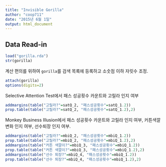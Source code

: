 ```yaml
---
title: "Invisible Gorilla"
author: "coop711"
date: "2015년 6월 1일"
output: html_document
---
```


Data Read-in
------------

```r
load("gorilla.rda")
str(gorilla)
```

계산 편의를 위하여 `gorilla`를 검색 목록에 등록하고 소숫점 이하 자릿수 조정.

```r
attach(gorilla)
options(digits=2)
```

Selective Attention Test에서 패스 성공횟수 카운트와 고릴라 인지 여부

```r
addmargins(table("고릴라?"=satQ_2, "패스성공횟수"=satQ_1.2))
prop.table(table("고릴라?"=satQ_2, "패스성공횟수"=satQ_1.2),2)
```

Monkey Business Illusion에서 패스 성공횟수 카운트와 고릴라 인지 여부, 커튼색깔 변화 인지 여부, 선수퇴장 인지 여부.

```r
addmargins(table("고릴라?"=mbiQ_2, "패스성공횟수"=mbiQ_1.2))
prop.table(table("고릴라?"=mbiQ_2, "패스성공횟수"=mbiQ_1.2),2)
addmargins(table("커튼 색깔이?"=mbiQ_3, "패스성공횟수"=mbiQ_1.2))
prop.table(table("커튼 색깔이?"=mbiQ_3, "패스성공횟수"=mbiQ_1.2),2)
addmargins(table("선수 퇴장?"=mbiQ_4, "패스성공횟수"=mbiQ_1.2))
prop.table(table("선수 퇴장?"=mbiQ_4, "패스성공횟수"=mbiQ_1.2),2)
```

